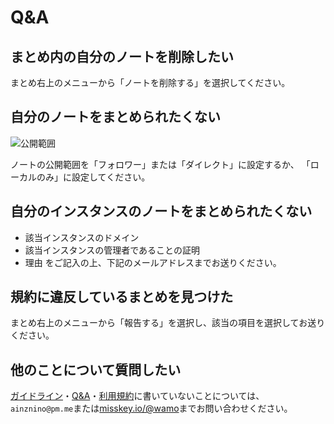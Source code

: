 # Q&A

## まとめ内の自分のノートを削除したい

まとめ右上のメニューから「ノートを削除する」を選択してください。

## 自分のノートをまとめられたくない

![公開範囲](/img/visibility.png)

ノートの公開範囲を「フォロワー」または「ダイレクト」に設定するか、
「ローカルのみ」に設定してください。

## 自分のインスタンスのノートをまとめられたくない

* 該当インスタンスのドメイン
* 該当インスタンスの管理者であることの証明
* 理由
をご記入の上、下記のメールアドレスまでお送りください。

## 規約に違反しているまとめを見つけた

まとめ右上のメニューから「報告する」を選択し、該当の項目を選択してお送りください。

## 他のことについて質問したい

[ガイドライン](/user/guideline)・[Q&A](/user/qna)・[利用規約](/tos)に書いていないことについては、
`ainznino@pm.me`または[misskey.io/@wamo](https://misskey.io/@wamo)までお問い合わせください。

